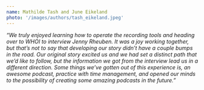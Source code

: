 ```yaml
---
name: Mathilde Tash and June Eikeland
photo: '/images/authors/tash_eikeland.jpeg'
---
```


*"We truly enjoyed learning how to operate the recording tools and heading over to WHOI to interview Jenny Rheuben. It was a joy working together, but that’s not to say that developing our story didn’t have a couple bumps in the road. Our original story excited us and we had set a distinct path that we’d like to follow, but the information we got from the interview lead us in a different direction. Some things we’ve gotten out of this experience is, an awesome podcast, practice with time management, and opened our minds to the possibility of creating some amazing podcasts in the future."*